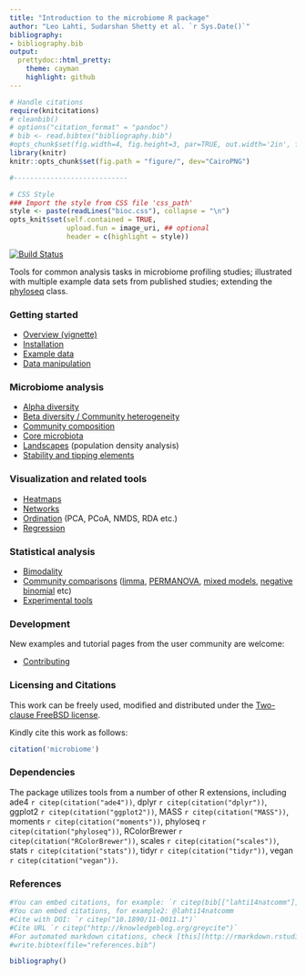 ```yaml
---
title: "Introduction to the microbiome R package"
author: "Leo Lahti, Sudarshan Shetty et al. `r Sys.Date()`"
bibliography: 
- bibliography.bib
output: 
  prettydoc::html_pretty:
    theme: cayman
    highlight: github
---
```

<!--
  %\VignetteIndexEntry{microbiome tutorial}
  %\VignetteEngine{knitr::rmarkdown}
  %\usepackage[utf8]{inputenc}
  %\VignetteEncoding{UTF-8}
-->

```r
# Handle citations
require(knitcitations)
# cleanbib()
# options("citation_format" = "pandoc")
# bib <- read.bibtex("bibliography.bib")
#opts_chunk$set(fig.width=4, fig.height=3, par=TRUE, out.width='2in', fig.pos='H')
library(knitr)
knitr::opts_chunk$set(fig.path = "figure/", dev="CairoPNG")

#----------------------------

# CSS Style
### Import the style from CSS file 'css_path' 
style <- paste(readLines("bioc.css"), collapse = "\n")
opts_knit$set(self.contained = TRUE,
              upload.fun = image_uri, ## optional
              header = c(highlight = style))
```


[![Build Status](https://api.travis-ci.org/microbiome/microbiome.png)](https://travis-ci.org/microbiome/microbiome)

Tools for common analysis tasks in microbiome profiling studies;
illustrated with multiple example data sets from published studies;
extending the
[phyloseq](http://joey711.github.io/phyloseq/import-data) class.


### Getting started

* [Overview (vignette)](https://github.com/microbiome/microbiome/blob/master/vignettes/vignette.md)
* [Installation](Template.html) 
* [Example data](Data.html)
* [Data manipulation](Preprocessing.html)


### Microbiome analysis

* [Alpha diversity](Diversity.html)
* [Beta diversity / Community heterogeneity](Betadiversity.html)
* [Community composition](Composition.html)
* [Core microbiota](Core.html)
* [Landscapes](Landscaping.html) (population density analysis)
* [Stability and tipping elements](Stability.html)


### Visualization and related tools

* [Heatmaps](Heatmap.html)
* [Networks](Networks.html)
* [Ordination](Ordination.html) (PCA, PCoA, NMDS, RDA etc.)
* [Regression](Regression.html)


### Statistical analysis

* [Bimodality](Bimodality.html)
* [Community comparisons](Comparisons.html) ([limma](limma.html), [PERMANOVA](PERMANOVA.html), [mixed models](Mixedmodels.html), [negative binomial](Negativebinomial.html)  etc)
* [Experimental tools](Experimental.html)

### Development

New examples and tutorial pages from the user community are welcome:

* [Contributing](Contributing.html)


### Licensing and Citations

This work can be freely used, modified and distributed under the
[Two-clause FreeBSD license](http://en.wikipedia.org/wiki/BSD\_licenses).

Kindly cite this work as follows:

```r
citation('microbiome')
```


### Dependencies

The package utilizes tools from a number of other R extensions,
including ade4 `r citep(citation("ade4"))`, dplyr `r citep(citation("dplyr"))`, ggplot2 `r citep(citation("ggplot2"))`, MASS `r citep(citation("MASS"))`, moments `r citep(citation("moments"))`, phyloseq `r citep(citation("phyloseq"))`, RColorBrewer `r citep(citation("RColorBrewer"))`, scales `r citep(citation("scales"))`, stats `r citep(citation("stats"))`, tidyr `r citep(citation("tidyr"))`, vegan `r citep(citation("vegan"))`.


### References

```r
#You can embed citations, for example: `r citep(bib[["lahti14natcomm"]])`
#You can embed citations, for example2: @lahti14natcomm
#Cite with DOI: `r citep("10.1890/11-0011.1")`
#Cite URL `r citep("http://knowledgeblog.org/greycite")`
#For automated markdown citations, check [this](http://rmarkdown.rstudio.com/authoring_bibliographies_and_citations.html), [this](https://github.com/cboettig/knitcitations), and [this](http://www.carlboettiger.info/2012/03/24/citations-in-markdown-using-knitr.html). 
#write.bibtex(file="references.bib")
```

```r
bibliography()
```


